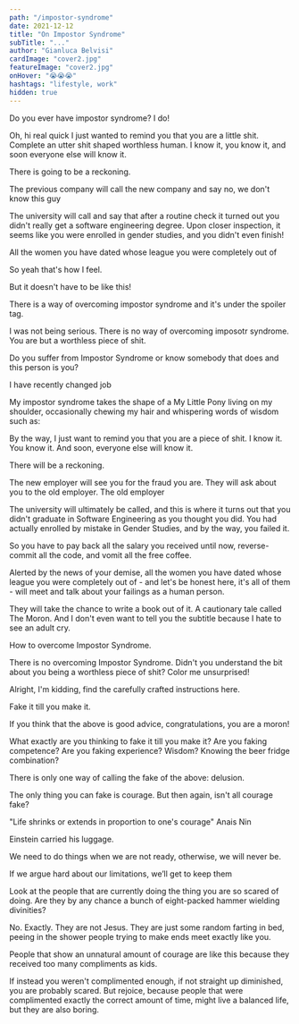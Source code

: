 ```yaml
---
path: "/impostor-syndrome"
date: 2021-12-12
title: "On Impostor Syndrome"
subTitle: "..."
author: "Gianluca Belvisi"
cardImage: "cover2.jpg"
featureImage: "cover2.jpg"
onHover: "😭😭😭"
hashtags: "lifestyle, work"
hidden: true
---
```


Do you ever have impostor syndrome? I do!

Oh, hi real quick I just wanted to remind you that you are a little shit. Complete an utter shit shaped worthless human. I know it, you know it, and soon everyone else will know it.

There is going to be a reckoning.

The previous company will call the new company and say no, we don't know this guy

The university will call and say that after a routine check it turned out you didn't really get a software engineering degree. Upon closer inspection, it seems like you were enrolled in gender studies, and you didn't even finish!

All the women you have dated whose league you were completely out of

So yeah that's how I feel.

But it doesn't have to be like this!

There is a way of overcoming impostor syndrome and it's under the spoiler tag.

I was not being serious. There is no way of overcoming imposotr syndrome. You are but a worthless piece of shit.



Do you suffer from Impostor Syndrome or know somebody that does and this person is you?

I have recently changed job

My impostor syndrome takes the shape of a My Little Pony living on my shoulder, occasionally chewing my hair and whispering words of wisdom such as:

By the way, I just want to remind you that you are a piece of shit. I know it. You know it. And soon, everyone else will know it.

There will be a reckoning.

The new employer will see you for the fraud you are. They will ask about you to the old employer. The old employer

The university will ultimately be called, and this is where it turns out that you didn't graduate in Software Engineering as you thought you did. You had actually enrolled by mistake in Gender Studies, and by the way, you failed it.

So you have to pay back all the salary you received until now, reverse-commit all the code, and vomit all the free coffee.

Alerted by the news of your demise, all the women you have dated whose league you were completely out of - and let's be honest here, it's all of them - will meet and talk about your failings as a human person.

They will take the chance to write a book out of it. A cautionary tale called The Moron. And I don't even want to tell you the subtitle because I hate to see an adult cry.

How to overcome Impostor Syndrome.

There is no overcoming Impostor Syndrome. Didn't you understand the bit about you being a worthless piece of shit? Color me unsurprised!

Alright, I'm kidding, find the carefully crafted instructions here.

Fake it till you make it.

If you think that the above is good advice, congratulations, you are a moron!

What exactly are you thinking to fake it till you make it? Are you faking competence? Are you faking experience? Wisdom? Knowing the beer fridge combination?

There is only one way of calling the fake of the above: delusion.

The only thing you can fake is courage. But then again, isn't all courage fake?

"Life shrinks or extends in proportion to one's courage"
Anais Nin

Einstein carried his luggage.

We need to do things when we are not ready, otherwise, we will never be.

If we argue hard about our limitations, we’ll get to keep them



Look at the people that are currently doing the thing you are so scared of doing. Are they by any chance a bunch of eight-packed hammer wielding divinities?

No. Exactly. They are not Jesus. They are just some random farting in bed, peeing in the shower people trying to make ends meet exactly like you.


People that show an unnatural amount of courage are like this because they received too many compliments as kids.

If instead you weren't complimented enough, if not straight up diminished, you are probably scared. But rejoice, because people that were complimented exactly the correct amount of time, might live a balanced life, but they are also boring.

